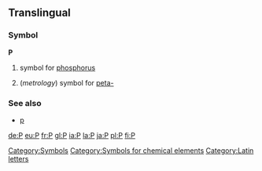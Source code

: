 ==Translingual==
===Symbol===
'''P'''
#{{chemistry}} symbol for [[phosphorus]]
#(''metrology'') symbol for [[peta-]]

===See also===
*[[p]]
[[Category:Symbols]]
[[Category:Symbols for chemical elements]]
[[Category:Latin letters]]

[[de:P]]
[[eu:P]]
[[fr:P]]
[[gl:P]]
[[ia:P]]
[[la:P]]
[[ja:P]]
[[pl:P]]
[[fi:P]]
